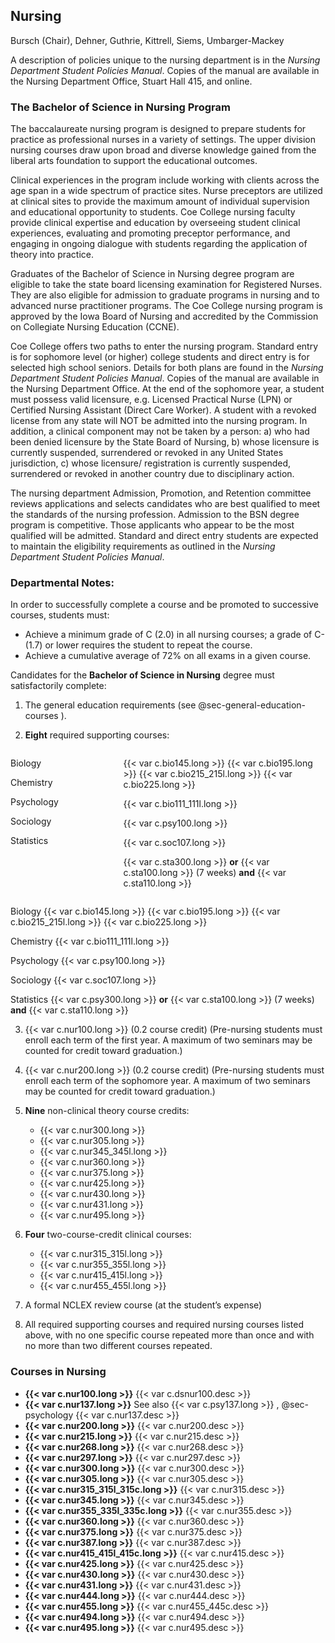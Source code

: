 ## Nursing

Bursch (Chair), Dehner, Guthrie, Kittrell, Siems, Umbarger-Mackey 

A description of policies unique to the nursing department is in the *Nursing Department Student Policies Manual*. Copies of the manual are available in the Nursing Department Office, Stuart Hall 415, and online.

### The Bachelor of Science in Nursing Program

The baccalaureate nursing program is designed to prepare students for practice as professional nurses in a variety of settings. The upper division nursing courses draw upon broad and diverse knowledge gained from the liberal arts foundation to support the educational outcomes. 

Clinical experiences in the program include working with clients across the age span in a wide spectrum of practice sites. Nurse preceptors are utilized at clinical sites to provide the maximum amount of individual supervision and educational opportunity to students. Coe College nursing faculty provide clinical expertise and education by overseeing student clinical experiences, evaluating and promoting preceptor performance, and engaging in ongoing dialogue with students regarding the application of theory into practice. 

Graduates of the Bachelor of Science in Nursing degree program are eligible to take the state board licensing examination for Registered Nurses. They are also eligible for admission to graduate programs in nursing and to advanced nurse practitioner programs. The Coe College nursing program is approved by the Iowa Board of Nursing and accredited by the Commission on Collegiate Nursing Education (CCNE). 

Coe College offers two paths to enter the nursing program.  Standard entry is for sophomore level (or higher) college students and direct entry is for selected high school seniors.  Details for both plans are found in the *Nursing Department Student Policies Manual*.  Copies of the manual are available in the Nursing Department Office.  At the end of the sophomore year, a student must possess valid licensure, e.g. Licensed Practical Nurse (LPN) or Certified Nursing Assistant (Direct Care Worker). A student with a revoked license from any state will NOT be admitted into the nursing program. In addition, a clinical component may not be taken by a person: a) who had been denied licensure by the State Board of Nursing, b) whose licensure is currently suspended, surrendered or revoked in any United States jurisdiction, c) whose licensure/ registration is currently suspended, surrendered or revoked in another country due to disciplinary action.

The nursing department Admission, Promotion, and Retention committee reviews applications and selects candidates who are best qualified to meet the standards of the nursing profession. Admission to the BSN degree program is competitive. Those applicants who appear to be the most qualified will be admitted. Standard and direct entry students are expected to maintain the eligibility requirements as outlined in the *Nursing Department Student Policies Manual*. 

### Departmental Notes: 

In order to successfully complete a course and be promoted to successive courses, students must:
	
- Achieve a minimum grade of C (2.0) in all nursing courses; a grade of C- (1.7) or lower requires the student to repeat the course.
- Achieve a cumulative average of 72% on all exams in a given course.

Candidates for the **Bachelor of Science in Nursing** degree must satisfactorily complete: 

1. The general education requirements (see @sec-general-education-courses ).

2. **Eight** required supporting courses:

:::: {.columns}

::: {.column width="20%"}
Biology

Chemistry

Psychology

Sociology

Statistics 
:::

::: {.column width="10%"}

:::

::: {.column width="70%"}

{{< var c.bio145.long >}}
{{< var c.bio195.long >}}
{{< var c.bio215_215l.long >}}
{{< var c.bio225.long >}}

{{< var c.bio111_111l.long >}}

{{< var c.psy100.long >}}

{{< var c.soc107.long >}}

{{< var c.sta300.long >}} **or**
{{< var c.sta100.long >}} (7 weeks) **and** {{< var c.sta110.long >}}
:::

::::

Biology         {{< var c.bio145.long >}}
		{{< var c.bio195.long >}}
		{{< var c.bio215_215l.long >}}
		{{< var c.bio225.long >}}
		
Chemistry	{{< var c.bio111_111l.long >}}

Psychology 	{{< var c.psy100.long >}}

Sociology	{{< var c.soc107.long >}}

Statistics 	{{< var c.psy300.long >}} **or**
		{{< var c.sta100.long >}} (7 weeks) **and** {{< var c.sta110.long >}}

3. {{< var c.nur100.long >}} (0.2 course credit) (Pre-nursing students must enroll each term of the first year.  A maximum of two seminars may be counted for credit toward graduation.)

4. {{< var c.nur200.long >}} (0.2 course credit) (Pre-nursing students must enroll each term of the sophomore year. A maximum of two seminars may be counted for credit toward graduation.)

5. **Nine** non-clinical theory course credits: 
	- {{< var c.nur300.long >}} 
	- {{< var c.nur305.long >}}
	- {{< var c.nur345_345l.long >}}
	- {{< var c.nur360.long >}}
	- {{< var c.nur375.long >}}
	- {{< var c.nur425.long >}}
	- {{< var c.nur430.long >}}
	- {{< var c.nur431.long >}}
	- {{< var c.nur495.long >}}

6. **Four** two-course-credit clinical courses: 
	- {{< var c.nur315_315l.long >}}
	- {{< var c.nur355_355l.long >}}
	- {{< var c.nur415_415l.long >}}
	- {{< var c.nur455_455l.long >}}

7. A formal NCLEX review course (at the student’s expense)

8. All required supporting courses and required nursing courses listed above, with no one specific course repeated more than once and with no more than two different courses repeated.


### Courses in Nursing

- **{{< var c.nur100.long >}}**
  {{< var c.dsnur100.desc >}}  
- **{{< var c.nur137.long >}}**
See also {{< var c.psy137.long >}} , @sec-psychology
  {{< var c.nur137.desc >}} 
- **{{< var c.nur200.long >}}**
  {{< var c.nur200.desc >}}
- **{{< var c.nur215.long >}}**
  {{< var c.nur215.desc >}}  
- **{{< var c.nur268.long >}}**
  {{< var c.nur268.desc >}} 
- **{{< var c.nur297.long >}}**
  {{< var c.nur297.desc >}} 
- **{{< var c.nur300.long >}}**
  {{< var c.nur300.desc >}}
- **{{< var c.nur305.long >}}**
  {{< var c.nur305.desc >}}
- **{{< var c.nur315_315l_315c.long >}}**
  {{< var c.nur315.desc >}} 
- **{{< var c.nur345.long >}}**
  {{< var c.nur345.desc >}}  
- **{{< var c.nur355_335l_335c.long >}}**
  {{< var c.nur355.desc >}} 
- **{{< var c.nur360.long >}}**
  {{< var c.nur360.desc >}}  
- **{{< var c.nur375.long >}}**
  {{< var c.nur375.desc >}} 
- **{{< var c.nur387.long >}}**
  {{< var c.nur387.desc >}} 
- **{{< var c.nur415_415l_415c.long >}}**
  {{< var c.nur415.desc >}} 
- **{{< var c.nur425.long >}}**
  {{< var c.nur425.desc >}} 
- **{{< var c.nur430.long >}}**
  {{< var c.nur430.desc >}} 
- **{{< var c.nur431.long >}}**
  {{< var c.nur431.desc >}} 
- **{{< var c.nur444.long >}}**
  {{< var c.nur444.desc >}} 
- **{{< var c.nur455.long >}}**
  {{< var c.nur455_445c.desc >}} 
- **{{< var c.nur494.long >}}**
  {{< var c.nur494.desc >}} 
- **{{< var c.nur495.long >}}**
  {{< var c.nur495.desc >}} 



